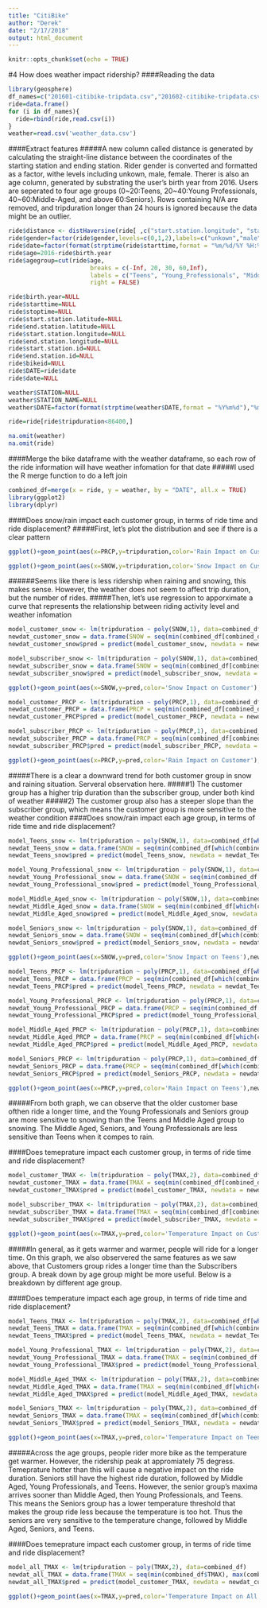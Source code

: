 ```yaml
---
title: "CitiBike"
author: "Derek"
date: "2/17/2018"
output: html_document
---
```



```r
knitr::opts_chunk$set(echo = TRUE)
```

#4 How does weather impact ridership?
####Reading the data
```r
library(geosphere)
df_names=c("201601-citibike-tripdata.csv","201602-citibike-tripdata.csv","201603-citibike-tripdata.csv","201604-citibike-tripdata.csv","201605-citibike-tripdata.csv","201606-citibike-tripdata.csv","201607-citibike-tripdata.csv","201608-citibike-tripdata.csv","201609-citibike-tripdata.csv")
ride=data.frame()
for (i in df_names){
  ride=rbind(ride,read.csv(i))
}
weather=read.csv('weather_data.csv')
```
####Extract features
#####A new column called distance is generated by calculating the straight-line distance between the coordinates of the starting station and ending station. Rider gender is converted and formatted as a factor, withe levels including unkown, male, female. Therer is also an age column, generated by substrating the user's birth year from 2016. Users are seperated to four age groups (0~20:Teens, 20~40:Young Professionals, 40~60:Middle-Aged, and above 60:Seniors). Rows containing N/A are removed, and tripduration longer than 24 hours is ignored because the data might be an outlier.
```r
ride$distance <- distHaversine(ride[ ,c("start.station.longitude", "start.station.latitude")],ride[ ,c("end.station.longitude", "end.station.latitude")])
ride$gender=factor(ride$gender,levels=c(0,1,2),labels=c("unkown","male","female"))
ride$date=factor(format(strptime(ride$starttime,format = "%m/%d/%Y %H:%M"),"%m/%d/%Y"))
ride$age=2016-ride$birth.year
ride$agegroup=cut(ride$age, 
                       breaks = c(-Inf, 20, 30, 60,Inf), 
                       labels = c("Teens", "Young_Professionals", "Middle_Aged", "Seniors"), 
                       right = FALSE)

ride$birth.year=NULL
ride$starttime=NULL
ride$stoptime=NULL
ride$start.station.latitude=NULL
ride$end.station.latitude=NULL
ride$start.station.longitude=NULL
ride$end.station.longitude=NULL
ride$start.station.id=NULL
ride$end.station.id=NULL
ride$bikeid=NULL
ride$DATE=ride$date
ride$date=NULL

weather$STATION=NULL
weather$STATION_NAME=NULL
weather$DATE=factor(format(strptime(weather$DATE,format = "%Y%m%d"),"%m/%d/%Y"))

ride=ride[ride$tripduration<86400,]

na.omit(weather)
na.omit(ride)

```
####Merge the bike dataframe with the weather dataframe, so each row of the ride information will have weather infomation for that date
#####I used the R merge function to do a left join
```r
combined_df=merge(x = ride, y = weather, by = "DATE", all.x = TRUE)
library(ggplot2)
library(dplyr)
```
####Does snow/rain impact each customer group, in terms of ride time and ride displacement?
#####First, let's plot the distribution and see if there is a clear pattern
```r
ggplot()+geom_point(aes(x=PRCP,y=tripduration,color='Rain Impact on Customer'),combined_df[combined_df$usertype=='Customer',])+geom_point(aes(x=PRCP,y=tripduration,color='Rain Impact on Subscriber'),combined_df[combined_df$usertype=='Subscriber',])

ggplot()+geom_point(aes(x=SNOW,y=tripduration,color='Snow Impact on Customer'),combined_df[combined_df$usertype=='Customer',])+geom_point(aes(x=SNOW,y=tripduration,color='Snow Impact on Subscriber'),combined_df[combined_df$usertype=='Subscriber',])
```
######Seems like there is less ridership when raining and snowing, this makes sense. However, the weather does not seem to affect trip duration, but the number of rides.
#####Then, let's use regression to apporximate a curve that represents the relationship between riding activity level and weather infomation
```r
model_customer_snow <- lm(tripduration ~ poly(SNOW,1), data=combined_df[combined_df$usertype=='Customer',])
newdat_customer_snow = data.frame(SNOW = seq(min(combined_df[combined_df$usertype=='Customer',]$SNOW), max(combined_df[combined_df$usertype=='Customer',]$SNOW), length.out = 300))
newdat_customer_snow$pred = predict(model_customer_snow, newdata = newdat_customer_snow)

model_subscriber_snow <- lm(tripduration ~ poly(SNOW,1), data=combined_df[combined_df$usertype=='Subscriber',])
newdat_subscriber_snow = data.frame(SNOW = seq(min(combined_df[combined_df$usertype=='Subscriber',]$SNOW), max(combined_df[combined_df$usertype=='Subscriber',]$SNOW), length.out = 300))
newdat_subscriber_snow$pred = predict(model_subscriber_snow, newdata = newdat_subscriber_snow)

ggplot()+geom_point(aes(x=SNOW,y=pred,color='Snow Impact on Customer'),newdat_customer_snow)+geom_point(aes(x=SNOW,y=pred,color='Snow Impact on Subscriber'),newdat_subscriber_snow)

model_customer_PRCP <- lm(tripduration ~ poly(PRCP,1), data=combined_df[combined_df$usertype=='Customer',])
newdat_customer_PRCP = data.frame(PRCP = seq(min(combined_df[combined_df$usertype=='Customer',]$PRCP), max(combined_df[combined_df$usertype=='Customer',]$PRCP), length.out = 300))
newdat_customer_PRCP$pred = predict(model_customer_PRCP, newdata = newdat_customer_PRCP)

model_subscriber_PRCP <- lm(tripduration ~ poly(PRCP,1), data=combined_df[combined_df$usertype=='Subscriber',])
newdat_subscriber_PRCP = data.frame(PRCP = seq(min(combined_df[combined_df$usertype=='Subscriber',]$PRCP), max(combined_df[combined_df$usertype=='Subscriber',]$PRCP), length.out = 300))
newdat_subscriber_PRCP$pred = predict(model_subscriber_PRCP, newdata = newdat_subscriber_PRCP)

ggplot()+geom_point(aes(x=PRCP,y=pred,color='Rain Impact on Customer'),newdat_customer_PRCP)+geom_point(aes(x=PRCP,y=pred,color='Rain Impact on Subscriber'),newdat_subscriber_PRCP)
```
#####There is a clear a downward trend for both customer group in snow and raining situation. Serveral observation here.
#####1) The customer group has a higher trip duration than the subscriber group, under both kind of weather
#####2) The customer group also has a steeper slope than the subscriber group, which means the customer group is more sensitive to the weather condition
####Does snow/rain impact each age group, in terms of ride time and ride displacement?
```r
model_Teens_snow <- lm(tripduration ~ poly(SNOW,1), data=combined_df[which(combined_df$agegroup=='Teens'),])
newdat_Teens_snow = data.frame(SNOW = seq(min(combined_df[which(combined_df$agegroup=='Teens'),]$SNOW), max(combined_df[which(combined_df$agegroup=='Teens'),]$SNOW), length.out = 300))
newdat_Teens_snow$pred = predict(model_Teens_snow, newdata = newdat_Teens_snow)

model_Young_Professional_snow <- lm(tripduration ~ poly(SNOW,1), data=combined_df[which(combined_df$agegroup=='Young_Professionals'),])
newdat_Young_Professional_snow = data.frame(SNOW = seq(min(combined_df[which(combined_df$agegroup=='Young_Professionals'),]$SNOW), max(combined_df[which(combined_df$agegroup=='Young_Professionals'),]$SNOW), length.out = 300))
newdat_Young_Professional_snow$pred = predict(model_Young_Professional_snow, newdata = newdat_Young_Professional_snow)

model_Middle_Aged_snow <- lm(tripduration ~ poly(SNOW,1), data=combined_df[which(combined_df$agegroup=='Middle_Aged'),])
newdat_Middle_Aged_snow = data.frame(SNOW = seq(min(combined_df[which(combined_df$agegroup=='Middle_Aged'),]$SNOW), max(combined_df[which(combined_df$agegroup=='Middle_Aged'),]$SNOW), length.out = 300))
newdat_Middle_Aged_snow$pred = predict(model_Middle_Aged_snow, newdata = newdat_Middle_Aged_snow)

model_Seniors_snow <- lm(tripduration ~ poly(SNOW,1), data=combined_df[which(combined_df$agegroup=='Seniors'),])
newdat_Seniors_snow = data.frame(SNOW = seq(min(combined_df[which(combined_df$agegroup=='Seniors'),]$SNOW), max(combined_df[which(combined_df$agegroup=='Seniors'),]$SNOW), length.out = 300))
newdat_Seniors_snow$pred = predict(model_Seniors_snow, newdata = newdat_Seniors_snow)

ggplot()+geom_point(aes(x=SNOW,y=pred,color='Snow Impact on Teens'),newdat_Teens_snow)+geom_point(aes(x=SNOW,y=pred,color='Snow Impact on Young Professionals'),newdat_Young_Professional_snow)+geom_point(aes(x=SNOW,y=pred,color='Snow Impact on Middle Aged'),newdat_Middle_Aged_snow)+geom_point(aes(x=SNOW,y=pred,color='Snow Impact on Seniors'),newdat_Seniors_snow)

model_Teens_PRCP <- lm(tripduration ~ poly(PRCP,1), data=combined_df[which(combined_df$agegroup=='Teens'),])
newdat_Teens_PRCP = data.frame(PRCP = seq(min(combined_df[which(combined_df$agegroup=='Teens'),]$PRCP), max(combined_df[which(combined_df$agegroup=='Teens'),]$PRCP), length.out = 300))
newdat_Teens_PRCP$pred = predict(model_Teens_PRCP, newdata = newdat_Teens_PRCP)

model_Young_Professional_PRCP <- lm(tripduration ~ poly(PRCP,1), data=combined_df[which(combined_df$agegroup=='Young_Professionals'),])
newdat_Young_Professional_PRCP = data.frame(PRCP = seq(min(combined_df[which(combined_df$agegroup=='Young_Professionals'),]$PRCP), max(combined_df[which(combined_df$agegroup=='Young_Professionals'),]$PRCP), length.out = 300))
newdat_Young_Professional_PRCP$pred = predict(model_Young_Professional_PRCP, newdata = newdat_Young_Professional_PRCP)

model_Middle_Aged_PRCP <- lm(tripduration ~ poly(PRCP,1), data=combined_df[which(combined_df$agegroup=='Middle_Aged'),])
newdat_Middle_Aged_PRCP = data.frame(PRCP = seq(min(combined_df[which(combined_df$agegroup=='Middle_Aged'),]$PRCP), max(combined_df[which(combined_df$agegroup=='Middle_Aged'),]$PRCP), length.out = 300))
newdat_Middle_Aged_PRCP$pred = predict(model_Middle_Aged_PRCP, newdata = newdat_Middle_Aged_PRCP)

model_Seniors_PRCP <- lm(tripduration ~ poly(PRCP,1), data=combined_df[which(combined_df$agegroup=='Seniors'),])
newdat_Seniors_PRCP = data.frame(PRCP = seq(min(combined_df[which(combined_df$agegroup=='Seniors'),]$PRCP), max(combined_df[which(combined_df$agegroup=='Seniors'),]$PRCP), length.out = 300))
newdat_Seniors_PRCP$pred = predict(model_Seniors_PRCP, newdata = newdat_Seniors_PRCP)

ggplot()+geom_point(aes(x=PRCP,y=pred,color='Rain Impact on Teens'),newdat_Teens_PRCP)+geom_point(aes(x=PRCP,y=pred,color='Rain Impact on Young Professionals'),newdat_Young_Professional_PRCP)+geom_point(aes(x=PRCP,y=pred,color='Rain Impact on Middle Aged'),newdat_Middle_Aged_PRCP)+geom_point(aes(x=PRCP,y=pred,color='Rain Impact on Seniors'),newdat_Seniors_PRCP)

```
#####From both graph, we can observe that the older customer base ofthen ride a longer time, and the Young Professionals and Seniors group are more sensitive to snowing than the Teens and Middle Aged group to snowing. The Middle Aged, Seniors, and Young Professionals are less sensitive than Teens when it compes to rain.

####Does temeprature impact each customer group, in terms of ride time and ride displacement?
```r
model_customer_TMAX <- lm(tripduration ~ poly(TMAX,2), data=combined_df[combined_df$usertype=='Customer',])
newdat_customer_TMAX = data.frame(TMAX = seq(min(combined_df[combined_df$usertype=='Customer',]$TMAX), max(combined_df[combined_df$usertype=='Customer',]$TMAX), length.out = 300))
newdat_customer_TMAX$pred = predict(model_customer_TMAX, newdata = newdat_customer_TMAX)

model_subscriber_TMAX <- lm(tripduration ~ poly(TMAX,2), data=combined_df[combined_df$usertype=='Subscriber',])
newdat_subscriber_TMAX = data.frame(TMAX = seq(min(combined_df[combined_df$usertype=='Subscriber',]$TMAX), max(combined_df[combined_df$usertype=='Subscriber',]$TMAX), length.out = 300))
newdat_subscriber_TMAX$pred = predict(model_subscriber_TMAX, newdata = newdat_subscriber_TMAX)

ggplot()+geom_point(aes(x=TMAX,y=pred,color='Temperature Impact on Customer'),newdat_customer_TMAX)+geom_point(aes(x=TMAX,y=pred,color='Temperature Impact on Subscriber'),newdat_subscriber_TMAX)
```
#####In general, as it gets warmer and warmer, people will ride for a longer time. On this graph, we also observered the same features as we saw above, that Customers group rides a longer time than the Subscribers group. A break down by age group might be more useful. Below is a breakdown by different age group.

####Does temperature impact each age group, in terms of ride time and ride displacement?
```r
model_Teens_TMAX <- lm(tripduration ~ poly(TMAX,2), data=combined_df[which(combined_df$agegroup=='Teens'),])
newdat_Teens_TMAX = data.frame(TMAX = seq(min(combined_df[which(combined_df$agegroup=='Teens'),]$TMAX), max(combined_df[which(combined_df$agegroup=='Teens'),]$TMAX), length.out = 300))
newdat_Teens_TMAX$pred = predict(model_Teens_TMAX, newdata = newdat_Teens_TMAX)

model_Young_Professional_TMAX <- lm(tripduration ~ poly(TMAX,2), data=combined_df[which(combined_df$agegroup=='Young_Professionals'),])
newdat_Young_Professional_TMAX = data.frame(TMAX = seq(min(combined_df[which(combined_df$agegroup=='Young_Professionals'),]$TMAX), max(combined_df[which(combined_df$agegroup=='Young_Professionals'),]$TMAX), length.out = 300))
newdat_Young_Professional_TMAX$pred = predict(model_Young_Professional_TMAX, newdata = newdat_Young_Professional_TMAX)

model_Middle_Aged_TMAX <- lm(tripduration ~ poly(TMAX,2), data=combined_df[which(combined_df$agegroup=='Middle_Aged'),])
newdat_Middle_Aged_TMAX = data.frame(TMAX = seq(min(combined_df[which(combined_df$agegroup=='Middle_Aged'),]$TMAX), max(combined_df[which(combined_df$agegroup=='Middle_Aged'),]$TMAX), length.out = 300))
newdat_Middle_Aged_TMAX$pred = predict(model_Middle_Aged_TMAX, newdata = newdat_Middle_Aged_TMAX)

model_Seniors_TMAX <- lm(tripduration ~ poly(TMAX,2), data=combined_df[which(combined_df$agegroup=='Seniors'),])
newdat_Seniors_TMAX = data.frame(TMAX = seq(min(combined_df[which(combined_df$agegroup=='Seniors'),]$TMAX), max(combined_df[which(combined_df$agegroup=='Seniors'),]$TMAX), length.out = 300))
newdat_Seniors_TMAX$pred = predict(model_Seniors_TMAX, newdata = newdat_Seniors_TMAX)

ggplot()+geom_point(aes(x=TMAX,y=pred,color='Temperature Impact on Teens'),newdat_Teens_TMAX)+geom_point(aes(x=TMAX,y=pred,color='Temperature Impact on Young Professionals'),newdat_Young_Professional_TMAX)+geom_point(aes(x=TMAX,y=pred,color='Temperature Impact on Middle Aged'),newdat_Middle_Aged_TMAX)+geom_point(aes(x=TMAX,y=pred,color='Temperature Impact on Seniors'),newdat_Seniors_TMAX)
```
#####Across the age groups, people rider more bike as the temperature get warmer. However, the ridership peak at appromiately 75 degress. Temeprature hotter than this will cause a negative impact on the ride duration. Seniors still have the highest ride duration, followed by Middle Aged, Young Professionals, and Teens. However, the senior group's maxima arrives sooner than Middle Aged, then Young Professionals, and Teens. This means the Seniors group has a lower temperature threshold that makes the group ride less because the temperature is too hot. Thus the seniors are very sensitive to the temperature change, followed by Middle Aged, Seniors, and Teens.

####Does temeprature impact each customer group, in terms of ride time and ride displacement?
```r
model_all_TMAX <- lm(tripduration ~ poly(TMAX,2), data=combined_df)
newdat_all_TMAX = data.frame(TMAX = seq(min(combined_df$TMAX), max(combined_df$TMAX), length.out = 300))
newdat_all_TMAX$pred = predict(model_customer_TMAX, newdata = newdat_customer_TMAX)

ggplot()+geom_point(aes(x=TMAX,y=pred,color='Temperature Impact on All'),newdat_all_TMAX)
```
